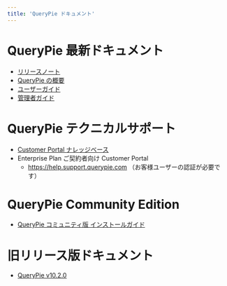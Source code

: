```yaml
---
title: 'QueryPie ドキュメント'
---
```



<MainLayout currentLang="ja">

# QueryPie 最新ドキュメント

* [リリースノート](release-notes)
* [QueryPie の概要](querypie-overview)
* [ユーザーガイド](user-manual)
* [管理者ガイド](administrator-manual)

# QueryPie テクニカルサポート

* [Customer Portal ナレッジベース](https://querypie.atlassian.net/wiki/spaces/QCP/overview)
* Enterprise Plan ご契約者向け Customer Portal
    * https://help.support.querypie.com （お客様ユーザーの認証が必要です）

# QueryPie Community Edition

* [QueryPie コミュニティ版 インストールガイド](https://www.querypie.com/ja/resources/learn/documentation/querypie-install-guide)

# 旧リリース版ドキュメント

* [QueryPie v10.2.0](/ja/querypie-manual/10.2.0)

</MainLayout>
